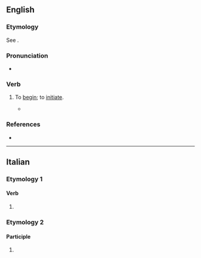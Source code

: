 ==English==

===Etymology===
See {{m|en|principiant}}.

===Pronunciation===
* {{IPA|en|/pɹɪnˈsɪpieɪt/}}

===Verb===
{{en-verb}}

# {{lb|en|obsolete}} To [[begin]]; to [[initiate]].
#*{{quote-book|en|1654|Edward Leigh|A Systeme or Body of Divinity|passage=Both the Kingly and Prophetical Offices of Jesus Christ are '''principiated''' in this}}

===References===
* {{R:Webster 1913}}

----

==Italian==

===Etymology 1===

====Verb====
{{head|it|verb form}}

# {{inflection of|it|principiare||2|p|pres|ind//sub|;|2|p|impr}}

===Etymology 2===

====Participle====
{{head|it|past participle form|g=f-p}}

# {{feminine plural of|it|principiato}}